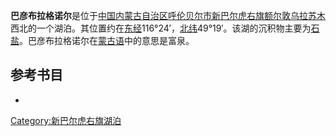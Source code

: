 '''巴彦布拉格诺尔'''是位于[[中国|中国]][[内蒙古自治区|内蒙古自治区]][[呼伦贝尔市|呼伦贝尔市]][[新巴尔虎右旗|新巴尔虎右旗]][[额尔敦乌拉苏木|额尔敦乌拉苏木]]西北的一个湖泊。其位置约在[[东经|东经]]116°24′，[[北纬|北纬]]49°19′。该湖的沉积物主要为[[石盐|石盐]]。巴彦布拉格诺尔在[[蒙古语|蒙古语]]中的意思是富泉。
== 参考书目 ==
*{{cite book|author=牧寒 |title=《内蒙古湖泊》 |year=2003 |publisher=内蒙古人民出版社 |isbn=9787204039883  }}
{{模板:呼伦贝尔市湖泊}}
{{内蒙古小作品}}

[[Category:新巴尔虎右旗湖泊|Category:新巴尔虎右旗湖泊]]